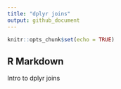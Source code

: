 ```yaml
---
title: "dplyr joins"
output: github_document
---
```


```r
knitr::opts_chunk$set(echo = TRUE)
```

## R Markdown

Intro to dplyr joins

```r

```

